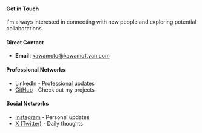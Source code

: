 #### Get in Touch

I'm always interested in connecting with new people and exploring potential collaborations.

#### Direct Contact

- **Email**: [kawamoto@kawamottyan.com](mailto:kawamoto@kawamottyan.com)

#### Professional Networks

- [LinkedIn](https://www.linkedin.com/in/kawamottyan/) - Professional updates
- [GitHub](https://github.com/kawamottyan) - Check out my projects

#### Social Networks

- [Instagram](https://www.instagram.com/kawamottyan/) - Personal updates
- [X (Twitter)](https://x.com/kawa_mottyan) - Daily thoughts

